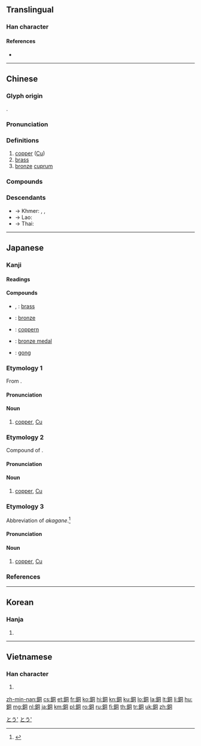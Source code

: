 {{character info/new}}
{{also|铜}}
==Translingual==

===Han character===
{{Han char|rn=167|rad=金|as=06|sn=14|four=87120|canj=CBMR|ids=⿰釒同}}

====References====
* {{Han ref|kx=1304.050|dkj=40361|dj=1806.050|hdz=64196.070|uh=9285|ud=37509|bh=BBC9|bd=48073}}

----

==Chinese==
{{zh-forms|s=铜}}
{{zh-wp|zh|yue}}

===Glyph origin===
{{Han etyl}}
{{Han compound|金|同|c1=s|c2=p|t1=metal|ls=psc}}.

===Pronunciation===
{{zh-pron
|m=tóng
|c=tung4
|g=tung2
|h=pfs=thùng
|j=tung1
|md=dè̤ng
|mn=tông/tâng
|mn_note=tông - literary; tâng - vernacular
|w=3don
|x=dong2
|mc=y
|oc=y
|cat=n
}}

===Definitions===
{{zh-hanzi}}

# [[copper]] ([[Cu]])
# [[brass]]
# [[bronze]] [[cuprum]]

===Compounds===
{{zh-der|碳酸銅|銅鑼|銅牌|古銅|古銅色|古銅輝石|崔烈銅臭|斑光銅礦|斑銅礦|氧化銅|渾身銅臭|炮銅|煉銅|熟銅|白銅|破銅爛鐵|籠銅|紅銅|紫銅|自然銅|荊棘銅駝|見鐘不打，更去煉銅|赤銅|赤銅礦|輝銅礦|針灸銅人|銅人|銅像|銅匠|銅印|銅器|銅器時代|銅圓|銅壺|銅壺滴漏|銅婚|銅山|銅山西崩，洛鐘東應|銅幣|銅斗兒|銅斗兒家緣|銅斗家私|銅斗家計|銅板|銅柱|銅模|銅活|銅烏|銅牆鐵壁|銅版|銅版畫|銅版紙|銅獸|銅琵鐵板|銅瓦|銅盆撞了鐵掃帚|銅礦|銅筋鐵肋|銅筋鐵骨|銅管|銅管樂器|銅管樂隊|銅簧|銅粉|銅綠|銅線|銅臭|銅臭味|銅落|銅葉|銅虎符|銅街|銅豌豆|銅鈸|銅銲|銅錢|銅鎚|銅鏡|銅鐘|銅鑼燒|銅雀|銅雀臺|銅頭鐵額|銅駝|銅駝荊棘|銅駝陌|銅黛|銅鼓|銅龍|銅龍門|鋁青銅|鍼灸銅人|鐵壁銅牆|鐵心銅膽|鐵膽銅心|鐵郭銅關|青銅|青銅器|青銅器時代|黃銅|黝銅礦}}

===Descendants===
{{CJKV||どう|동|đồng|vt=copper; [[dong]] (Vietnamese currency)}}
* → Khmer: {{l|km|ទង់||bronze; red copper; alloy of copper and gold}}, {{l|km|ថង||gold}}, {{l|km|ទង||gold}}
* → Lao: {{l|lo|ທອງ||copper; gold; metal}}
* → Thai: {{l|th|ทอง||gold}}

{{zh-cat|Chemical elements|Metals}}

----

==Japanese==

===Kanji===
{{ja-kanji|grade=5|rs=金06}}

====Readings====
{{ja-readings|goon=[[ずう]] (zū)|kanon=[[とう]] (tō)|kanyoon=[[どう]] (dō)|kun=[[あかがね]] (akagane)}}

====Compounds====
{{der-top|Compounds}}
* {{ja-r|黄銅|おうどう}}, {{ja-r|黄銅|こうどう}}: [[brass]]
* {{ja-r|青銅|せいどう}}: [[bronze]]
* {{ja-r|銅製|どうせい}}: [[coppern]]
* {{ja-r|銅牌|どうはい}}: [[bronze medal]]
* {{ja-r|銅鑼|どら}}: [[gong]]
{{der-bottom}}

{{elements|Cu|{{ja-r|ニッケル}}|Ni|{{ja-r|亜%鉛|あ%えん}}|Zn|lang=ja|sort=とう'}}
{{wikipedia|lang=ja}}

===Etymology 1===
{{ja-kanjitab|どう|yomi=kanyoon}}
From {{etyl|ltc|ja|sort=とう'}} {{m|zh|銅|tr=duwng||copper}}.

====Pronunciation====
{{ja-pron|yomi=kanyoon|どう|acc=1|acc_ref=DJR,NHK}}

====Noun====
{{ja-noun|どう}}

# [[copper]], [[Cu]]

===Etymology 2===
{{ja-kanjitab|あかがね|yomi=k}}
Compound of {{compound|赤|tr1=aka|t1=red|金|tr2=kane|t2=metal|lang=ja|sort=あかがね}}. {{rendaku2|kane|gane|sort=あかがね}}

====Pronunciation====
{{ja-pron|yomi=k|あかがね|acc=0|acc_ref=DJR,NHK}}

====Noun====
{{ja-noun|あかがね}}

# [[copper]], [[Cu]]

===Etymology 3===
{{ja-kanjitab|あか|yomi=irr}}
Abbreviation of ''akagane''.<ref name="DJR">{{R:Daijirin}}</ref>

====Pronunciation====
{{ja-pron|yomi=irr|あか|acc=1|acc_ref=DJR,NHK}}

====Noun====
{{ja-noun|あか}}

# [[copper]], [[Cu]]

===References===
<references/>

[[Category:Japanese basic words|とう']]
[[Category:ja:Metals|とう']]

----

==Korean==

===Hanja===
{{ko-hanja|hangeul=동|eumhun=|rv=dong|mr=tong|y=tong}}

# {{defn|lang=ko|sort=金06}}

----

==Vietnamese==

===Han character===
{{vi-hantu|[[đồng]], [[đòng]]|rs=金06|pos=noun}}

# {{han tu form of|đồng|copper}}

[[zh-min-nan:銅]]
[[cs:銅]]
[[et:銅]]
[[fr:銅]]
[[ko:銅]]
[[hi:銅]]
[[kn:銅]]
[[ku:銅]]
[[lo:銅]]
[[la:銅]]
[[lt:銅]]
[[li:銅]]
[[hu:銅]]
[[mg:銅]]
[[nl:銅]]
[[ja:銅]]
[[km:銅]]
[[pl:銅]]
[[ro:銅]]
[[ru:銅]]
[[fi:銅]]
[[th:銅]]
[[tr:銅]]
[[uk:銅]]
[[zh:銅]]